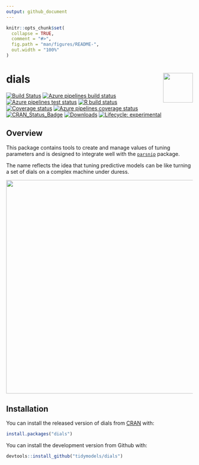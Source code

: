 ```yaml
---
output: github_document
---
```


<!-- README.md is generated from README.Rmd. Please edit that file -->

```r
knitr::opts_chunk$set(
  collapse = TRUE,
  comment = "#>",
  fig.path = "man/figures/README-",
  out.width = "100%"
)
```

# dials <img src="man/figures/logo.png" align="right" height="80px"/> 

[![Build Status](https://travis-ci.org/tidymodels/dials.svg?branch=master)](https://travis-ci.org/tidymodels/dials)
[![Azure pipelines build status](https://img.shields.io/azure-devops/build/tidymodels/dials/2)](https://dev.azure.com/tidymodels/dials/_build/latest?definitionId=1&branchName=master)
[![Azure pipelines test status](https://img.shields.io/azure-devops/tests/tidymodels/dials/2?color=brightgreen&compact_message)](https://dev.azure.com/tidymodels/dials/_build/latest?definitionId=1&branchName=master)
[![R build status](https://github.com/tidymodels/dials/workflows/R/badge.svg)](https://github.com/tidymodels/dials/actions?workflow=R)
[![Coverage status](https://codecov.io/gh/tidymodels/dials/branch/master/graph/badge.svg)](https://codecov.io/github/tidymodels/dials?branch=master)
[![Azure pipelines coverage status](https://img.shields.io/azure-devops/coverage/tidymodels/dials/2)](https://dev.azure.com/tidymodels/dials/_build/latest?definitionId=1&branchName=master)
[![CRAN_Status_Badge](http://www.r-pkg.org/badges/version/dials)](https://CRAN.R-project.org/package=dials)
[![Downloads](http://cranlogs.r-pkg.org/badges/dials)](https://CRAN.R-project.org/package=dials)
[![Lifecycle: experimental](https://img.shields.io/badge/lifecycle-experimental-orange.svg)](https://www.tidyverse.org/lifecycle/#experimental)

## Overview

This package contains tools to create and manage values of tuning parameters and is designed to integrate well with the [`parsnip`](https://github.com/tidymodels/parsnip) package. 

The name reflects the idea that tuning predictive models can be like turning a set of dials on a complex machine under duress. 

<img src="http://tos.trekcore.com/hd/albums/1x04hd/thenakedtimehd1013.jpg" width="576">

## Installation

You can install the released version of dials from [CRAN](https://CRAN.R-project.org) with:

```r
install.packages("dials")
```

You can install the development version from Github with:

```r
devtools::install_github("tidymodels/dials")
```

